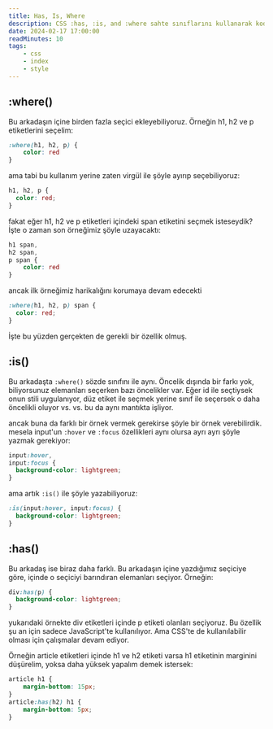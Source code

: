 ```yaml
---
title: Has, Is, Where
description: CSS :has, :is, and :where sahte sınıflarını kullanarak kodunuzu daha okunabilir ve sürdürülebilir hale getirin.
date: 2024-02-17 17:00:00
readMinutes: 10
tags:
    - css
    - index
    - style
---
```


## :where()

Bu arkadaşın içine birden fazla seçici ekleyebiliyoruz. Örneğin h1, h2 ve p etiketlerini seçelim:

```css title="style.css"
:where(h1, h2, p) {
	color: red
}
```

ama tabi bu kullanım yerine zaten virgül ile şöyle ayırıp seçebiliyoruz:

```css title="style.css"
h1, h2, p {
  color: red;
}
```

fakat eğer h1, h2 ve p etiketleri içindeki span etiketini seçmek isteseydik? İşte o zaman son örneğimiz şöyle uzayacaktı:

```css title="style.css"
h1 span,
h2 span,
p span {
	color: red
}
```

ancak ilk örneğimiz harikalığını korumaya devam edecekti

```css title="style.css"
:where(h1, h2, p) span {
  color: red;
}
```

İşte bu yüzden gerçekten de gerekli bir özellik olmuş.

## :is()

Bu arkadaşta `:where()` sözde sınıfını ile aynı. Öncelik dışında bir farkı yok, biliyorsunuz elemanları seçerken bazı öncelikler var. Eğer id ile seçtiysek onun stili uygulanıyor, düz etiket ile seçmek yerine sınıf ile seçersek o daha öncelikli oluyor vs. vs. bu da aynı mantıkta işliyor.

ancak buna da farklı bir örnek vermek gerekirse şöyle bir örnek verebilirdik. mesela input'un `:hover` ve `:focus` özellikleri aynı olursa ayrı ayrı şöyle yazmak gerekiyor:

```css title="style.css"
input:hover,
input:focus {
  background-color: lightgreen;
}
```

ama artık `:is()` ile şöyle yazabiliyoruz:

```css title="style.css"
:is(input:hover, input:focus) {
  background-color: lightgreen;
}
```

## :has()

Bu arkadaş ise biraz daha farklı. Bu arkadaşın içine yazdığımız seçiciye göre, içinde o seçiciyi barındıran elemanları seçiyor. Örneğin:

```css title="style.css"
div:has(p) {
  background-color: lightgreen;
}
```

yukarıdaki örnekte div etiketleri içinde p etiketi olanları seçiyoruz. Bu özellik şu an için sadece JavaScript'te kullanılıyor. Ama CSS'te de kullanılabilir olması için çalışmalar devam ediyor.

Örneğin article etiketleri içinde h1 ve h2 etiketi varsa h1 etiketinin marginini düşürelim, yoksa daha yüksek yapalım demek istersek:

```css title="style.css"
article h1 {
    margin-bottom: 15px;
}
article:has(h2) h1 {
    margin-bottom: 5px;
}
```